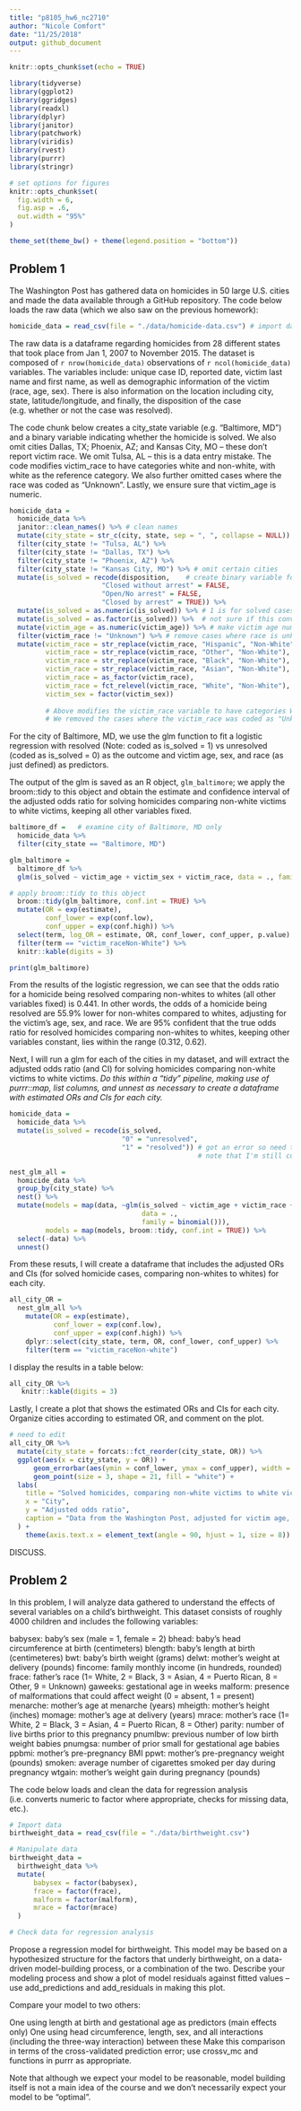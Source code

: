 ```yaml
---
title: "p8105_hw6_nc2710"
author: "Nicole Comfort"
date: "11/25/2018"
output: github_document
---
```


```r
knitr::opts_chunk$set(echo = TRUE)

library(tidyverse)
library(ggplot2)
library(ggridges)
library(readxl)
library(dplyr)
library(janitor)
library(patchwork)
library(viridis)
library(rvest)
library(purrr)
library(stringr) 

# set options for figures
knitr::opts_chunk$set(
  fig.width = 6,
  fig.asp = .6,
  out.width = "95%"
)

theme_set(theme_bw() + theme(legend.position = "bottom"))
```

## Problem 1

The Washington Post has gathered data on homicides in 50 large U.S. cities and made the data available through a GitHub repository. The code below loads the raw data (which we also saw on the previous homework):

```r

homicide_data = read_csv(file = "./data/homicide-data.csv") # import dataset

```

The raw data is a dataframe regarding homicides from 28 different states that took place from Jan 1, 2007 to November 2015. The dataset is composed of `r nrow(homicide_data)` observations of `r ncol(homicide_data)` variables. The variables include: unique case ID, reported date, victim last name and first name, as well as demographic information of the victim (race, age, sex). There is also information on the location including city, state, latitude/longitude, and finally, the disposition of the case (e.g. whether or not the case was resolved).

The code chunk below creates a city_state variable (e.g. “Baltimore, MD”) and a binary variable indicating whether the homicide is solved. We also omit cities Dallas, TX; Phoenix, AZ; and Kansas City, MO – these don’t report victim race. We omit Tulsa, AL – this is a data entry mistake. The code modifies victim_race to have categories white and non-white, with white as the reference category. We also further omitted cases where the race was coded as "Unknown". Lastly, we ensure sure that victim_age is numeric.

```r

homicide_data = 
  homicide_data %>% 
  janitor::clean_names() %>% # clean names
  mutate(city_state = str_c(city, state, sep = ", ", collapse = NULL)) %>% # create a city_state variable
  filter(city_state != "Tulsa, AL") %>% 
  filter(city_state != "Dallas, TX") %>% 
  filter(city_state != "Phoenix, AZ") %>% 
  filter(city_state != "Kansas City, MO") %>% # omit certain cities
  mutate(is_solved = recode(disposition,    # create binary variable for whether case is solved
                       "Closed without arrest" = FALSE,
                       "Open/No arrest" = FALSE,
                       "Closed by arrest" = TRUE)) %>% 
  mutate(is_solved = as.numeric(is_solved)) %>% # 1 is for solved cases, 0 for unsolved 
  mutate(is_solved = as.factor(is_solved)) %>%  # not sure if this conversion is necessary
  mutate(victim_age = as.numeric(victim_age)) %>% # make victim age numeric
  filter(victim_race != "Unknown") %>% # remove cases where race is unknown 
  mutate(victim_race = str_replace(victim_race, "Hispanic", "Non-White"),
         victim_race = str_replace(victim_race, "Other", "Non-White"),
         victim_race = str_replace(victim_race, "Black", "Non-White"),
         victim_race = str_replace(victim_race, "Asian", "Non-White"), 
         victim_race = as_factor(victim_race),
         victim_race = fct_relevel(victim_race, "White", "Non-White"),
         victim_sex = factor(victim_sex))
  
         # Above modifies the victim_race variable to have categories White and Non-White with White as the reference category
         # We removed the cases where the victim_race was coded as "Unknown" 

```

For the city of Baltimore, MD, we use the glm function to fit a logistic regression with resolved (Note: coded as is_solved = 1) vs unresolved (coded as is_solved = 0) as the outcome and victim age, sex, and race (as just defined) as predictors.

The output of the glm is saved as an R object, `glm_baltimore`; we apply the broom::tidy to this object and obtain the estimate and confidence interval of the adjusted odds ratio for solving homicides comparing non-white victims to white victims, keeping all other variables fixed.

```r

baltimore_df =   # examine city of Baltimore, MD only 
  homicide_data %>% 
  filter(city_state == "Baltimore, MD")

glm_baltimore = 
  baltimore_df %>% 
  glm(is_solved ~ victim_age + victim_sex + victim_race, data = ., family = binomial()) # save output of glm as R object

# apply broom::tidy to this object 
  broom::tidy(glm_baltimore, conf.int = TRUE) %>% 
  mutate(OR = exp(estimate),
         conf_lower = exp(conf.low),
         conf_upper = exp(conf.high)) %>% 
  select(term, log_OR = estimate, OR, conf_lower, conf_upper, p.value) %>% # also need to obtain the confidence interval of the OR
  filter(term == "victim_raceNon-White") %>% 
  knitr::kable(digits = 3)

print(glm_baltimore)

```

From the results of the logistic regression, we can see that the odds ratio for a homicide being resolved comparing non-whites to whites (all other variables fixed) is 0.441. In other words, the odds of a homicide being resolved are 55.9% lower for non-whites compared to whites, adjusting for the victim's age, sex, and race. We are 95% confident that the true odds ratio for resolved homicides comparing non-whites to whites, keeping other variables constant, lies within the range (0.312, 0.62). 

Next, I will run a glm for each of the cities in my dataset, and will extract the adjusted odds ratio (and CI) for solving homicides comparing non-white victims to white victims. *Do this within a “tidy” pipeline, making use of purrr::map, list columns, and unnest as necessary to create a dataframe with estimated ORs and CIs for each city.* 

```r

homicide_data = 
  homicide_data %>% 
  mutate(is_solved = recode(is_solved,
                            "0" = "unresolved",
                            "1" = "resolved")) # got an error so need to recode 
                                               # note that I'm still comparing resolved cases to unresolved, i.e. unresolved is the ref category

nest_glm_all =
  homicide_data %>% 
  group_by(city_state) %>% 
  nest() %>% 
  mutate(models = map(data, ~glm(is_solved ~ victim_age + victim_race + victim_sex,
                                 data = .,
                                 family = binomial())),
         models = map(models, broom::tidy, conf.int = TRUE)) %>% 
  select(-data) %>% 
  unnest()

```

From these resuts, I will create a dataframe that includes the adjusted ORs and CIs (for solved homicide cases, comparing non-whites to whites) for each city. 

```r

all_city_OR =
  nest_glm_all %>% 
    mutate(OR = exp(estimate),
           conf_lower = exp(conf.low),
           conf_upper = exp(conf.high)) %>%
    dplyr::select(city_state, term, OR, conf_lower, conf_upper) %>%
    filter(term == "victim_raceNon-white")  

```

I display the results in a table below: 

```r

all_city_OR %>%
   knitr::kable(digits = 3)

```

Lastly, I create a plot that shows the estimated ORs and CIs for each city. Organize cities according to estimated OR, and comment on the plot.

```r

# need to edit 
all_city_OR %>%
  mutate(city_state = forcats::fct_reorder(city_state, OR)) %>%
  ggplot(aes(x = city_state, y = OR)) + 
      geom_errorbar(aes(ymin = conf_lower, ymax = conf_upper), width = 0.2) +
      geom_point(size = 3, shape = 21, fill = "white") + 
  labs(
    title = "Solved homicides, comparing non-white victims to white victims",
    x = "City",
    y = "Adjusted odds ratio",
    caption = "Data from the Washington Post, adjusted for victim age, race, and sex"
  ) + 
    theme(axis.text.x = element_text(angle = 90, hjust = 1, size = 8))

```

DISCUSS. 

## Problem 2 

In this problem, I will analyze data gathered to understand the effects of several variables on a child’s birthweight. This dataset consists of roughly 4000 children and includes the following variables:

babysex: baby’s sex (male = 1, female = 2)
bhead: baby’s head circumference at birth (centimeters)
blength: baby’s length at birth (centimeteres)
bwt: baby’s birth weight (grams)
delwt: mother’s weight at delivery (pounds)
fincome: family monthly income (in hundreds, rounded)
frace: father’s race (1= White, 2 = Black, 3 = Asian, 4 = Puerto Rican, 8 = Other, 9 = Unknown)
gaweeks: gestational age in weeks
malform: presence of malformations that could affect weight (0 = absent, 1 = present)
menarche: mother’s age at menarche (years)
mheigth: mother’s height (inches)
momage: mother’s age at delivery (years)
mrace: mother’s race (1= White, 2 = Black, 3 = Asian, 4 = Puerto Rican, 8 = Other)
parity: number of live births prior to this pregnancy
pnumlbw: previous number of low birth weight babies
pnumgsa: number of prior small for gestational age babies
ppbmi: mother’s pre-pregnancy BMI
ppwt: mother’s pre-pregnancy weight (pounds)
smoken: average number of cigarettes smoked per day during pregnancy
wtgain: mother’s weight gain during pregnancy (pounds)

The code below loads and clean the data for regression analysis (i.e. converts numeric to factor where appropriate, checks for missing data, etc.).

```r

# Import data
birthweight_data = read_csv(file = "./data/birthweight.csv")

# Manipulate data
birthweight_data = 
  birthweight_data %>% 
  mutate(
      babysex = factor(babysex),
      frace = factor(frace),
      malform = factor(malform),
      mrace = factor(mrace)
  )

# Check data for regression analysis

```


Propose a regression model for birthweight. This model may be based on a hypothesized structure for the factors that underly birthweight, on a data-driven model-building process, or a combination of the two. Describe your modeling process and show a plot of model residuals against fitted values – use add_predictions and add_residuals in making this plot.

Compare your model to two others:

One using length at birth and gestational age as predictors (main effects only)
One using head circumference, length, sex, and all interactions (including the three-way interaction) between these
Make this comparison in terms of the cross-validated prediction error; use crossv_mc and functions in purrr as appropriate.

Note that although we expect your model to be reasonable, model building itself is not a main idea of the course and we don’t necessarily expect your model to be “optimal”.


```r

```

